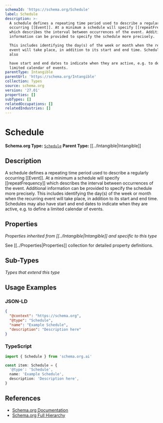 ```yaml
---
schemaId: 'https://schema.org/Schedule'
label: Schedule
description: >-
  A schedule defines a repeating time period used to describe a regularly
  occurring [[Event]]. At a minimum a schedule will specify [[repeatFrequency]]
  which describes the interval between occurrences of the event. Additional
  information can be provided to specify the schedule more precisely.

  This includes identifying the day(s) of the week or month when the recurring
  event will take place, in addition to its start and end time. Schedules may
  also

  have start and end dates to indicate when they are active, e.g. to define a
  limited calendar of events.
parentType: Intangible
parentUrl: 'https://schema.org/Intangible'
collection: Types
source: schema.org
version: '27.01'
properties: []
subTypes: []
relatedOccupations: []
relatedIndustries: []
---
```

# Schedule

**Schema.org Type:** [`Schedule`](https://schema.org/Schedule)
**Parent Type:** [[../Intangible|Intangible]]

## Description

A schedule defines a repeating time period used to describe a regularly occurring [[Event]]. At a minimum a schedule will specify [[repeatFrequency]] which describes the interval between occurrences of the event. Additional information can be provided to specify the schedule more precisely.
This includes identifying the day(s) of the week or month when the recurring event will take place, in addition to its start and end time. Schedules may also
have start and end dates to indicate when they are active, e.g. to define a limited calendar of events.

## Properties

*Properties inherited from [[../Intangible|Intangible]] and specific to this type*

See [[../Properties|Properties]] collection for detailed property definitions.

## Sub-Types

*Types that extend this type*

## Usage Examples

### JSON-LD

```json
{
  "@context": "https://schema.org",
  "@type": "Schedule",
  "name": "Example Schedule",
  "description": "Description here"
}
```

### TypeScript

```typescript
import { Schedule } from 'schema.org.ai'

const item: Schedule = {
  '@type': 'Schedule',
  name: 'Example Schedule',
  description: 'Description here',
}
```

## References

- [Schema.org Documentation](https://schema.org/Schedule)
- [Schema.org Full Hierarchy](https://schema.org/docs/full.html)
